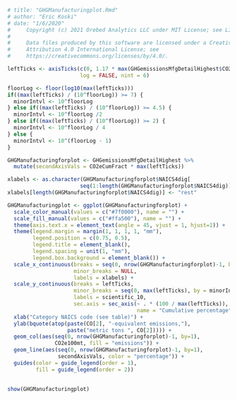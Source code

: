 ```r
# title: "GHGManufacturingplot.Rmd"
# author: "Eric Koski"
# date: "1/6/2020"
#     Copyright (c) 2021 Orebed Analytics LLC under MIT License; see LICENSE.md. 
# 
#     Data files produced by this software are licensed under a Creative Commons 
#     Attribution 4.0 International License; see
#     https://creativecommons.org/licenses/by/4.0/. 

leftTicks <- axisTicks(c(0, 1.17 * max(GHGemissionsMfgDetailHighest$CO2e100mt)), 
                       log = FALSE, nint = 6)

floorLog <- floor(log10(max(leftTicks)))
if((max(leftTicks) / (10^floorLog)) >= 7) {
  minorIntvl <- 10^floorLog
} else if((max(leftTicks) / (10^floorLog)) >= 4.5) {
  minorIntvl <- 10^floorLog /2
} else if((max(leftTicks) / (10^floorLog)) >= 2) {
  minorIntvl <- 10^floorLog / 4
} else {
  minorIntvl <- 10^(floorLog - 1)
}

GHGManufacturingforplot <- GHGemissionsMfgDetailHighest %>%
  mutate(secondAxisVals = CO2eCumFract * max(leftTicks))

xlabels <- as.character(GHGManufacturingforplot$NAICS4dig[
                       seq(1:length(GHGManufacturingforplot$NAICS4dig))])
xlabels[length(GHGManufacturingforplot$NAICS4dig)] <- "rest"

GHGManufacturingplot <- ggplot(GHGManufacturingforplot) +
  scale_color_manual(values = c("#7f0000"), name = "") +
  scale_fill_manual(values = c("#ffa500"), name = "") +
  theme(axis.text.x = element_text(angle = 45, vjust = 1, hjust=1)) +
  theme(legend.margin = margin(1, 1, 1, 1, "mm"),
        legend.position = c(0.75, 0.5),
        legend.title = element_blank(),
        legend.spacing = unit(1, "mm"),
        legend.box.background = element_blank()) +
  scale_x_continuous(breaks = seq(0, nrow(GHGManufacturingforplot)-1, by=1), 
                     minor_breaks = NULL,
                     labels = xlabels) +
  scale_y_continuous(breaks = leftTicks,
                     minor_breaks = seq(0, max(leftTicks), by = minorIntvl), 
                     labels = scientific_10,
                     sec.axis = sec_axis(~ . * (100 / max(leftTicks)), 
                                         name = "Cumulative percentage")) +
  xlab("Category NAICS code (see table)") +
  ylab(bquote(atop(paste(CO[2], "-equivalent emissions,"), 
                   paste("metric tons ", CO[2])))) +
  geom_col(aes(seq(0, nrow(GHGManufacturingforplot)-1, by=1), 
               CO2e100mt, fill = "emissions")) +
  geom_line(aes(seq(0, nrow(GHGManufacturingforplot)-1, by=1), 
                secondAxisVals, color = "percentage")) +
  guides(color = guide_legend(order = 1), 
         fill = guide_legend(order = 2))
  
  
show(GHGManufacturingplot)

```
